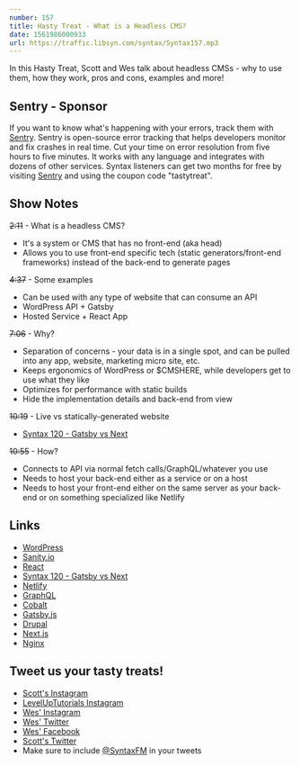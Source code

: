 ```yaml
---
number: 157
title: Hasty Treat - What is a Headless CMS? 
date: 1561986000933
url: https://traffic.libsyn.com/syntax/Syntax157.mp3
---
```


In this Hasty Treat, Scott and Wes talk about headless CMSs - why to use them, how they work, pros and cons, examples and more!

## Sentry - Sponsor

If you want to know what's happening with your errors, track them with [Sentry](https://sentry.io/). Sentry is open-source error tracking that helps developers monitor and fix crashes in real time. Cut your time on error resolution from five hours to five minutes. It works with any language and integrates with dozens of other services. Syntax listeners can get two months for free by visiting [Sentry](https://sentry.io/) and using the coupon code "tastytreat".

## Show Notes

~~2:11~~ - What is a headless CMS?

* It's a system or CMS that has no front-end (aka head)
* Allows you to use front-end specific tech (static generators/front-end frameworks) instead of the back-end to generate pages

~~4:37~~ - Some examples

* Can be used with any type of website that can consume an API
* WordPress API + Gatsby
* Hosted Service + React App 

~~7:06~~ - Why?

* Separation of concerns - your data is in a single spot, and can be pulled into any app, website, marketing micro site, etc. 
* Keeps ergonomics of WordPress or $CMSHERE, while developers get to use what they like
* Optimizes for performance with static builds
* Hide the implementation details and back-end from view

~~10:19~~ - Live vs statically-generated website

* [Syntax 120 - Gatsby vs Next](https://syntax.fm/show/120/gatsby-vs-next)

~~10:55~~ - How?

* Connects to API via normal fetch calls/GraphQL/whatever you use
* Needs to host your back-end either as a service or on a host
* Needs to host your front-end either on the same server as your back-end or on something specialized like Netlify

## Links
* [WordPress](https://wordpress.org/)
* [Sanity.io](https://www.sanity.io/)
* [React](https://reactjs.org/)
* [Syntax 120 - Gatsby vs Next](https://syntax.fm/show/120/gatsby-vs-next)
* [Netlify](https://www.netlify.com/)
* [GraphQL](https://graphql.org/)
* [Cobalt](https://www.cobalt.net/)
* [Gatsby.js](https://www.gatsbyjs.org/)
* [Drupal](https://www.drupal.org/)
* [Next.js](https://nextjs.org/)
* [Nginx](https://www.nginx.com/)

## Tweet us your tasty treats!
* [Scott's Instagram](https://www.instagram.com/stolinski/)
* [LevelUpTutorials Instagram](https://www.instagram.com/LevelUpTutorials/)
* [Wes' Instagram](https://www.instagram.com/wesbos/)
* [Wes' Twitter](https://twitter.com/wesbos)
* [Wes' Facebook](https://www.facebook.com/wesbos.developer)
* [Scott's Twitter](https://twitter.com/stolinski)
* Make sure to include [@SyntaxFM](https://twitter.com/SyntaxFM) in your tweets